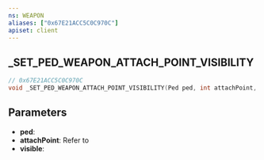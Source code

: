 ```yaml
---
ns: WEAPON
aliases: ["0x67E21ACC5C0C970C"]
apiset: client
---
```

## _SET_PED_WEAPON_ATTACH_POINT_VISIBILITY

```c
// 0x67E21ACC5C0C970C
void _SET_PED_WEAPON_ATTACH_POINT_VISIBILITY(Ped ped, int attachPoint, BOOL visible);
```

## Parameters
* **ped**:
* **attachPoint**: Refer to <EmbeddedEnum name="eWeaponAttachPoint" />
* **visible**:
